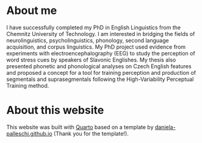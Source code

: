 # About me

I have successfully completed my PhD in English Linguistics from the Chemnitz University of Technology. I am interested in bridging the fields of neurolinguistics, psycholinguistics, phonology, second language acquisition, and corpus linguistics. My PhD project used evidence from experiments with electroencephalography (EEG) to study the perception of word stress cues by speakers of Slavonic Englishes. My thesis also presented phonetic and phonological analyses on Czech English features and proposed a concept for a tool for training perception and production of segmentals and suprasegmentals following the High-Variability Perceptual Training method.


# About this website

This website was built with [Quarto](https://quarto.org/docs/websites/) based on a template by [daniela-palleschi.github.io](https://github.com/daniela-palleschi/daniela-palleschi.github.io) (Thank you for the template!).

